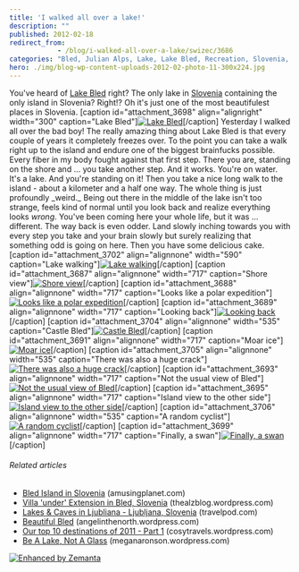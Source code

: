 ```yaml
---
title: 'I walked all over a lake!'
description: ""
published: 2012-02-18
redirect_from: 
            - /blog/i-walked-all-over-a-lake/swizec/3686
categories: "Bled, Julian Alps, Lake, Lake Bled, Recreation, Slovenia, Uncategorized"
hero: ./img/blog-wp-content-uploads-2012-02-photo-11-300x224.jpg
---
```


You've heard of [Lake Bled](<http://maps.google.com/maps?ll=46.3644444444,14.0947222222&spn=0.1,0.1&q=46.3644444444,14.0947222222 (Lake%20Bled)&t=h> "Lake Bled") right? The only lake in [Slovenia](<http://maps.google.com/maps?ll=46.05,14.5&spn=10.0,10.0&q=46.05,14.5 (Slovenia)&t=h> "Slovenia") containing the only island in Slovenia? Right!? Oh it's just one of the most beautifulest places in Slovenia. \[caption id="attachment_3698" align="alignright" width="300" caption="Lake Bled"][![Lake Bled](./img/blog-wp-content-uploads-2012-02-photo-11-300x224.jpg "Lake Bled")](http://swizec.com/blog/wp-content/uploads/2012/02/photo-11.jpg)\[/caption] Yesterday I walked all over the bad boy! The really amazing thing about Lake Bled is that every couple of years it completely freezes over. To the point you can take a walk right up to the island and endure one of the biggest brainfucks possible. Every fiber in my body fought against that first step. There you are, standing on the shore and ... you take another step. And it works. You're on water. It's a lake. And you're standing on it! Then you take a nice long walk to the island - about a kilometer and a half one way. The whole thing is just profoundly \_weird._ Being out there in the middle of the lake isn't too strange, feels kind of normal until you look back and realize everything looks _wrong_. You've been coming here your whole life, but it was ... different. The way back is even odder. Land slowly inching towards you with every step you take and your brain slowly but surely realizing that something odd is going on here. Then you have some delicious cake. \[caption id="attachment_3702" align="alignnone" width="590" caption="Lake walking"][![Lake walking](./img/Lake-walkingeciegh.png "Lake walking")](./img/blog-wp-content-uploads-2012-02-Screen-Shot-2012-02-18-at-3.39.28-PM.png)\[/caption] \[caption id="attachment_3687" align="alignnone" width="717" caption="Shore view"][![Shore view](./img/blog-wp-content-uploads-2012-02-photo-1024x764.jpg "Shore view")](http://swizec.com/blog/wp-content/uploads/2012/02/photo.jpg)\[/caption] \[caption id="attachment_3688" align="alignnone" width="717" caption="Looks like a polar expedition"][![Looks like a polar expedition](./img/blog-wp-content-uploads-2012-02-photo-1-1024x764.jpg "Looks like a polar expedition")](http://swizec.com/blog/wp-content/uploads/2012/02/photo-1.jpg)\[/caption] \[caption id="attachment_3689" align="alignnone" width="717" caption="Looking back"][![Looking back](./img/blog-wp-content-uploads-2012-02-photo-2-1024x764.jpg "Looking back")](http://swizec.com/blog/wp-content/uploads/2012/02/photo-2.jpg)\[/caption] \[caption id="attachment_3704" align="alignnone" width="535" caption="Castle Bled"][![Castle Bled](./img/blog-wp-content-uploads-2012-02-photo-31-764x1024.jpg "Castle Bled")](http://swizec.com/blog/wp-content/uploads/2012/02/photo-31.jpg)\[/caption] \[caption id="attachment_3691" align="alignnone" width="717" caption="Moar ice"][![Moar ice](./img/blog-wp-content-uploads-2012-02-photo-4-1024x764.jpg "Moar ice")](http://swizec.com/blog/wp-content/uploads/2012/02/photo-4.jpg)\[/caption] \[caption id="attachment_3705" align="alignnone" width="535" caption="There was also a huge crack"][![There was also a huge crack](./img/blog-wp-content-uploads-2012-02-photo-51-764x1024.jpg "There was also a huge crack")](http://swizec.com/blog/wp-content/uploads/2012/02/photo-51.jpg)\[/caption] \[caption id="attachment_3693" align="alignnone" width="717" caption="Not the usual view of Bled"][![Not the usual view of Bled](./img/blog-wp-content-uploads-2012-02-photo-6-1024x764.jpg "Not the usual view of Bled")](http://swizec.com/blog/wp-content/uploads/2012/02/photo-6.jpg)\[/caption] \[caption id="attachment_3695" align="alignnone" width="717" caption="Island view to the other side"][![Island view to the other side](./img/blog-wp-content-uploads-2012-02-photo-8-1024x764.jpg "Island view to the other side")](http://swizec.com/blog/wp-content/uploads/2012/02/photo-8.jpg)\[/caption] \[caption id="attachment_3706" align="alignnone" width="535" caption="A random cyclist"][![A random cyclist](./img/blog-wp-content-uploads-2012-02-photo-91-764x1024.jpg "A random cyclist")](http://swizec.com/blog/wp-content/uploads/2012/02/photo-91.jpg)\[/caption] \[caption id="attachment_3699" align="alignnone" width="717" caption="Finally, a swan"][![Finally, a swan](./img/blog-wp-content-uploads-2012-02-photo-12-1024x764.jpg "Finally, a swan")](http://swizec.com/blog/wp-content/uploads/2012/02/photo-12.jpg)\[/caption]

###### Related articles

-   [Bled Island in Slovenia](http://www.amusingplanet.com/2012/01/bled-island-in-slovenia.html) (amusingplanet.com)
-   [Villa 'under' Extension in Bled, Slovenia](http://thealzblog.wordpress.com/2012/01/15/villa-under-extension-in-bled-slovenia/) (thealzblog.wordpress.com)
-   [Lakes & Caves in Ljubliana - Ljubljana, Slovenia](http://blog.travelpod.com/travel-blog-entries/katevoss/1/1328566236/tpod.html) (travelpod.com)
-   [Beautiful Bled](http://angelinthenorth.wordpress.com/2011/11/21/beautiful-bled/) (angelinthenorth.wordpress.com)
-   [Our top 10 destinations of 2011 - Part 1](http://cosytravels.wordpress.com/2011/12/19/our-top-10-destinations-of-2011-part-1/) (cosytravels.wordpress.com)
-   [Be A Lake, Not A Glass](http://meganaronson.wordpress.com/2012/02/17/be-a-lake-not-a-glass/) (meganaronson.wordpress.com)

[![Enhanced by Zemanta](http://img.zemanta.com/zemified_e.png?x-id=972059ba-3eb8-46e4-919a-3a727e48727d)](http://www.zemanta.com/ "Enhanced by Zemanta")

